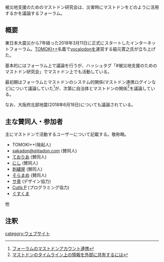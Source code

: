 {{Infobox software
| Name = {{Ruby|被災地支援のためのマストドン研究会|ひさいちしえんのためのマストドンけんきゅうかい}}
| Developer = [https://vocalodon.net/@tomoki TOMOKI++] (発起人)
| Platform = ウェブ
| Launch = 2018年3月11日
| Web = https://donken.org/forum/
}}被災地支援のためのマストドン研究会は、災害時にマストドンをどのように活用するかを議論するフォーラム。
== 概要 ==
東日本大震災から7年経った2018年3月11日に正式にスタートしたインターネットフォーラム。[https://vocalodon.net/@tomoki TOMOKI++]名義で[[vocalodon]]を運営する脇元寛之氏が立ち上げた。

基本的にはフォーラム上で議論を行うが、ハッシュタグ「#被災地支援のためのマストドン研究会」でマストドン上でも活動している。

最初期はフォーラムとマストドンのシステム的関係(マストドン連携ログインなど)について議論していた<ref>[https://donken.org/forum/index.php?p=/discussion/12/%E3%83%95%E3%82%A9%E3%83%BC%E3%83%A9%E3%83%A0%E3%81%AE%E3%83%9E%E3%82%B9%E3%83%88%E3%83%89%E3%83%B3%E3%82%A2%E3%82%AB%E3%82%A6%E3%83%B3%E3%83%88%E9%80%A3%E6%90%BA#latest フォーラムのマストドンアカウント連携]</ref>が、次第に自治体とマストドンの関係<ref>[https://donken.org/forum/index.php?p=/discussion/21/%E3%83%9E%E3%82%B9%E3%83%88%E3%83%89%E3%83%B3%E3%81%AE%E3%82%BF%E3%82%A4%E3%83%A0%E3%83%A9%E3%82%A4%E3%83%B3%E4%B8%8A%E3%81%AE%E6%83%85%E5%A0%B1%E3%82%92%E5%A4%96%E9%83%A8%E3%81%AB%E5%85%B1%E6%9C%89%E3%81%99%E3%82%8B%E3%81%AB%E3%81%AF#latest マストドンのタイムライン上の情報を外部に共有するには]</ref>を議論している。

なお、大阪府北部地震(2018年6月18日)についても議論されている。

== 主な賛同人・参加者 ==
主にマストドンで活動するユーザーについて記載する。敬称略。
* TOMOKI++(発起人)
* [https://qiitadon.com/@sakadon sakadon@qiitadon.com] (賛同人)
* [[ておりあ]] (賛同人)
* [https://matitodon.com/@westantenna にし] (賛同人)
* [https://gingadon.com/@emb 刺繍屋] (賛同人)
* [https://gingadon.com/@soramame そらまめ] (賛同人)
* [https://vocalodon.net/@sakots サ骨] (デザイン協力)
* [[Cutls P]] (プログラミング協力)
* [[ぐすくま]]
他

== 注釈 ==
[[category:ウェブサイト]]
{{DEFAULTSORT:ひさいちしえんのためのますととんけんきゆうかい}}